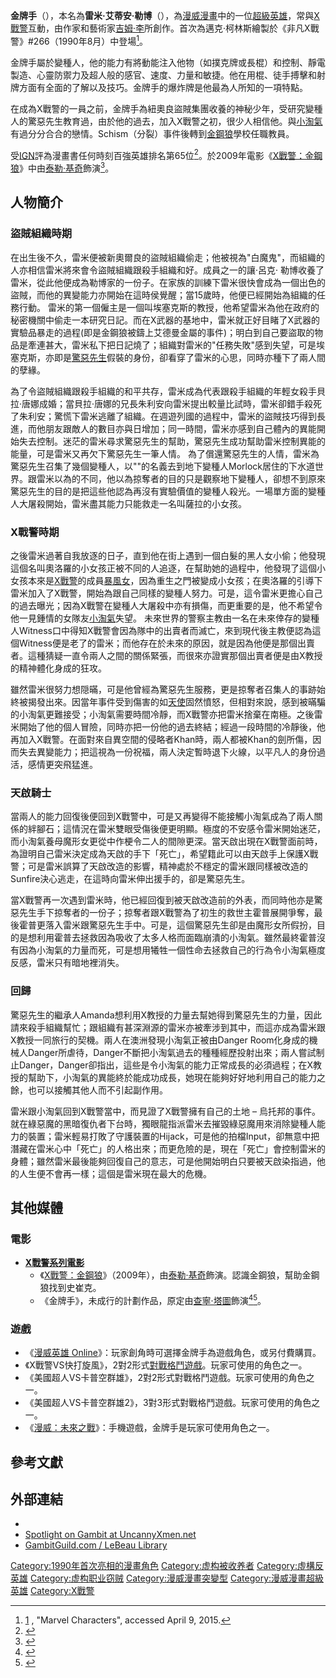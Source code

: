 {{noteTA
|G1=美国漫画
|G2=Show
|G3=Movie
}}
{{Infobox comics character
|image           = [[File:Newgambit.jpg|250px]]
|caption        = 《X戰警：遺產》#200的金牌手<br>由Chris Bachalo繪製
|character_name = 金牌手<br>{{lang|en|Gambit}}
|real_name      = 雷米·艾蒂安·勒博<br>（Remy Etienne LeBeau）
|species        = [[變種人|變種人]]
|publisher      = [[漫威漫畫|漫威漫畫]]
|debut          = '''正式出場''': 《非凡X戰警》#266（1990年8月）<br>'''客串''': 《非凡X戰警 Annual》#14（1990年7月）
|creators       = {{link-en|克里斯·克萊蒙特|Chris Claremont}}<br>[[吉姆·李|吉姆·李]]
|alliances      = {{link-en|X因子 (漫畫)|X-Factor (comics)|X因子}}<br>[[X戰警|X戰警]]<br>{{le|掠奪者 (漫威漫畫)|Marauders (comics)|掠奪者}}<br>{{le|天啟四騎士 (漫威漫畫)|Horsemen of Apocalypse|天啟四騎士}}<br>X-Treme Sanctions Executive<br>LeBeau Clan<br>Thieves' Guild<br>Crimson Pirates<br>Jean Grey School
|aliases        = Le Diable Blanc, Robert Lord, Death, Ragin' Cajun
|powers         = 
*動能注入他物（如撲克牌或長棍）和控制
*靜電製造
*心靈防禦力
*超人般的感官、速度、力量和敏捷
|}}
'''金牌手'''（{{lang-en|Gambit}}），本名為'''雷米·艾蒂安·勒博'''（{{lang|en|Remy Etienne LeBeau}}），為[[漫威漫畫|漫威漫畫]]中的一位[[超級英雄|超級英雄]]，常與[[X戰警|X戰警]]互動，由作家{{link-en|克里斯·克萊蒙特|Chris Claremont}}和藝術家[[吉姆·李|吉姆·李]]所創作。首次為邁克·柯林斯繪製於《非凡X戰警》#266（1990年8月）中登場<ref name="Marvel">[http://marvel.com/characters/19/gambit] {{Wayback|url=http://marvel.com/characters/19/gambit |date=20150714180519 }}, "Marvel Characters", accessed April 9, 2015.</ref>。

金牌手屬於變種人，他的能力有將動能注入他物（如撲克牌或長棍）和控制、靜電製造、心靈防禦力及超人般的感官、速度、力量和敏捷。他在用棍、徒手搏擊和射牌方面有全面的了解以及技巧。金牌手的爆炸牌是他最為人所知的一項特點。

在成為X戰警的一員之前，金牌手為紐奧良盜賊集團收養的神秘少年，受研究變種人的驚惡先生教育過，由於他的過去，加入X戰警之初，很少人相信他。與[[小淘氣|小淘氣]]有過分分合合的戀情。Schism（分裂）事件後轉到[[金鋼狼|金鋼狼]]學校任職教員。

受[[IGN|IGN]]評為漫畫書任何時刻百強英雄排名第65位<ref>{{cite web | url=http://www.ign.com/top/comic-book-heroes/65 | title=Gambit is number 65 | publisher=[[IGN|IGN]] | accessdate=2011-05-14 | archive-date=2011-05-07 | archive-url=https://web.archive.org/web/20110507014452/http://www.ign.com/top/comic-book-heroes/65 | dead-url=no }}</ref>。於2009年電影《[[X戰警：金鋼狼|X戰警：金鋼狼]]》中由[[泰勒·基奇|泰勒·基奇]]飾演<ref name="MovieActor">{{Cite web|url=http://blastmagazine.com/the-magazine/entertainment/2008/07/comic-con-2008-let-there-be-gambit/|title=Comic-con 2008: Let there be Gambit|last=Schwartz|first=Teri|date=2008-07-25|publisher=Blast Magazine|accessdate=2009-06-02|archive-date=2009-06-30|archive-url=https://web.archive.org/web/20090630132440/http://blastmagazine.com/the-magazine/entertainment/2008/07/comic-con-2008-let-there-be-gambit/|dead-url=no}}</ref>。

== 人物簡介 ==
=== 盜賊組織時期 ===
在出生後不久，雷米便被新奧爾良的盜賊組織偷走；他被視為"白魔鬼"，而組織的人亦相信雷米將來會令盜賊組織跟殺手組織和好。成員之一的讓‧呂克‧ 勒博收養了雷米，從此他便成為勒博家的一份子。在家族的訓練下雷米很快會成為一個出色的盜賊，而他的異變能力亦開始在這時侯覺醒；當15歲時，他便已經開始為組織的任務行動。
雷米的第一個僱主是一個叫埃塞克斯的教授，他希望雷米為他在政府的秘密機關{{le|X武器|Weapon X}}中偷走一本研究日記。而在X武器的基地中，雷米就正好目睹了X武器的實驗品暴走的過程(即是金鋼狼被鑄上艾德曼金屬的事件)；明白到自己要盜取的物品是牽連甚大，雷米私下把日記燒了；組織對雷米的"任務失敗"感到失望，可是埃塞克斯，亦即是[[驚惡先生|驚惡先生]]假裝的身份，卻看穿了雷米的心思，同時亦種下了兩人間的孽緣。

為了令盜賊組織跟殺手組織的和平共存，雷米成為代表跟殺手組織的年輕女殺手貝拉‧唐娜成婚；當貝拉‧唐娜的兄長朱利安向雷米提出較量比試時，雷米卻錯手殺死了朱利安；驚慌下雷米逃離了組織。在週遊列國的過程中，雷米的盜賊技巧得到長進，而他朋友跟敵人的數目亦與日增加；同一時間，雷米亦感到自己體內的異能開始失去控制。迷茫的雷米尋求驚惡先生的幫助，驚惡先生成功幫助雷米控制異能的能量，可是雷米又再欠下驚惡先生一筆人情。
為了償還驚惡先生的人情，雷米為驚惡先生召集了幾個變種人，以"{{le|掠奪者 (漫威漫畫)|Marauders (comics)|掠奪者}}"的名義去到地下變種人Morlock居住的下水道世界。跟雷米以為的不同，他以為掠奪者的目的只是觀察地下變種人，卻想不到原來驚惡先生的目的是把這些他認為再沒有實驗價值的變種人殺光。一場單方面的變種人大屠殺開始，雷米盡其能力只能救走一名叫薩拉的小女孩。

=== X戰警時期 ===
之後雷米過著自我放逐的日子，直到他在街上遇到一個白髮的黑人女小偷；他發現這個名叫奧洛羅的小女孩正被不同的人追逐，在幫助她的過程中，他發現了這個小女孩本來是[[X戰警|X戰警]]的成員[[暴風女|暴風女]]，因為重生之門被變成小女孩；在奧洛羅的引導下雷米加入了X戰警，開始為跟自己同樣的變種人努力。可是，這令雷米更擔心自己的過去曝光；因為X戰警在變種人大屠殺中亦有損傷，而更重要的是，他不希望令他一見鍾情的女隊友[[小淘氣|小淘氣]]失望。
未來世界的警察主教由一名在未來倖存的變種人Witness口中得知X戰警會因為隊中的出賣者而滅亡，來到現代後主教便認為這個Witness便是老了的雷米；而他存在於未來的原因，就是因為他便是那個出賣者。這種猜疑一直令兩人之間的關係緊張，而很來亦證實那個出賣者便是由X教授的精神體化身成的狂攻。

雖然雷米很努力想隠暪，可是他曾經為驚惡先生服務，更是掠奪者召集人的事跡始終被揭發出來。因當年事件受到傷害的如[[天使_(漫威漫畫)|天使]]固然憤怒，但相對來說，感到被暪騙的小淘氣更難接受；小淘氣需要時間冷靜，而X戰警亦把雷米捨棄在南極。之後雷米開始了他的個人冒險，同時亦把一份他的過去終結；經過一段時間的冷靜後，他再加入X戰警。在面對來自異空間的侵略者Khan時，兩人都被Khan的劍所傷，因而失去異變能力；把這視為一份祝福，兩人決定暫時退下火線，以平凡人的身份過活，感情更突飛猛進。

=== 天啟騎士 ===
當兩人的能力回復後便回到X戰警中，可是又再變得不能接觸小淘氣成為了兩人關係的絆腳石；這情況在雷米雙眼受傷後便更明顯。極度的不安感令雷米開始迷茫，而小淘氣養母魔形女更從中作梗令二人的間隙更深。當天啟出現在X戰警面前時，為證明自己雷米決定成為天啟的手下「死亡」，希望籍此可以由天啟手上保護X戰警；可是雷米誤算了天啟改造的影響，精神處於不穩定的雷米跟同樣被改造的Sunfire決心逃走，在這時向雷米伸出援手的，卻是驚惡先生。

當X戰警再一次遇到雷米時，他已經回復到被天啟改造前的外表，而同時他亦是驚惡先生手下掠奪者的一份子；掠奪者跟X戰警為了初生的救世主霍普展開爭奪，最後霍普更落入雷米跟驚惡先生手中。可是，這個驚惡先生卻是由魔形女所假扮，目的是想利用霍普去拯救因為吸收了太多人格而面臨崩潰的小淘氣。雖然最終霍普沒有因為小淘氣的力量而死，可是想用犧牲一個性命去拯救自己的行為令小淘氣極度反感，雷米只有暗地裡消失。

=== 回歸 ===
驚惡先生的繼承人Amanda想利用X教授的力量去幫她得到驚惡先生的力量，因此請來殺手組織幫忙；跟組織有甚深淵源的雷米亦被牽涉到其中，而這亦成為雷米跟X教授一同旅行的契機。兩人在澳洲發現小淘氣正被由Danger Room化身成的機械人Danger所虐待，Danger不斷把小淘氣過去的種種經歷投射出來；兩人嘗試制止Danger，Danger卻指出，這些是令小淘氣的能力正常成長的必須過程；在X教授的幫助下，小淘氣的異能終於能成功成長，她現在能夠好好地利用自己的能力之餘，也可以接觸其他人而不引起副作用。

雷米跟小淘氣回到X戰警當中，而見證了X戰警擁有自己的土地 – 烏托邦的事件。就在綠惡魔的黑暗復仇者下台時，獨眼龍指派雷米去摧毀綠惡魔用來消除變種人能力的裝置；雷米輕易打敗了守護裝置的Hijack，可是他的拍檔Input，卻無意中把潛藏在雷米心中「死亡」的人格出來；而更危險的是，現在「死亡」會控制雷米的身體；雖然雷米最後能夠回復自己的意志，可是他開始明白只要被天啟染指過，他的人生便不會再一樣；這個是雷米現在最大的危機。

== 其他媒體 ==
=== 電影 ===
{{main|金牌手的籌拍歷程}}
*'''[[X戰警系列電影|X戰警系列電影]]'''
**《[[X戰警：金鋼狼|X戰警：金鋼狼]]》（2009年），由[[泰勒·基奇|泰勒·基奇]]飾演。認識金鋼狼，幫助金鋼狼找到史崔克。
**《金牌手》，未成行的計劃作品，原定由[[查寧·塔圖|查寧·塔圖]]飾演<ref>{{cite web|url=http://totalfilm.com/news/lauren-shuler-donner-confirms-channing-tatum-gambit-casting|title=Lauren Shuler Donner confirms Channing Tatum Gambit casting|work=Total Films|date=2014-05-13|accessdate=2014-05-13|archive-date=2014-05-13|archive-url=https://web.archive.org/web/20140513154806/http://www.totalfilm.com/news/lauren-shuler-donner-confirms-channing-tatum-gambit-casting|dead-url=no}}</ref><ref>{{Cite web |url=http://time.com/3655713/gambit-movie-release-date/ |title=存档副本 |accessdate=2015-07-27 |archive-date=2015-08-01 |archive-url=https://web.archive.org/web/20150801012731/http://time.com/3655713/gambit-movie-release-date/ |dead-url=no }}</ref>。

=== 遊戲 ===
*《[[漫威英雄_Online|漫威英雄 Online]]》：玩家創角時可選擇金牌手為遊戲角色，或另付費購買。
*《X戰警VS快打旋風》，2對2形式[[格鬥遊戲|對戰格鬥遊戲]]。玩家可使用的角色之一。
*《美國超人VS卡普空群雄》，2對2形式對戰格鬥遊戲。玩家可使用的角色之一。
*《美國超人VS卡普空群雄2》，3對3形式對戰格鬥遊戲。玩家可使用的角色之一。
* 《[[漫威：未來之戰|漫威：未來之戰]]》：手機遊戲，金牌手是玩家可使用角色之一。

== 參考文獻 ==
{{reflist|30em}}

== 外部連結 ==
*{{comicbookdb|type=character|id=249|title=Gambit}}
*[http://uncannyxmen.net/characters/gambit Spotlight on Gambit at UncannyXmen.net] {{Wayback|url=http://uncannyxmen.net/characters/gambit |date=20150319073651 }}
*[http://www.gambitguild.com GambitGuild.com / LeBeau Library] {{Wayback|url=http://www.gambitguild.com/ |date=20200220213130 }}

{{X戰警}}

{{DEFAULTSORT:Gambit}}
[[Category:1990年首次亮相的漫畫角色|Category:1990年首次亮相的漫畫角色]]
[[Category:虚构被收养者|Category:虚构被收养者]]
[[Category:虛構反英雄|Category:虛構反英雄]]
[[Category:虚构职业窃贼|Category:虚构职业窃贼]]
[[Category:漫威漫畫突變型|Category:漫威漫畫突變型]]
[[Category:漫威漫畫超級英雄|Category:漫威漫畫超級英雄]]
[[Category:X戰警|Category:X戰警]]